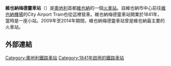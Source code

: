 '''維也納梅德靈車站'''（{{lang-de|Bahnhof Wien Meidling}}）是[[奧地利|奧地利]]首都[[維也納|維也納]]的一個[[火車站|火車站]]。自維也納市中心前往[[維也納國際機場|維也納機場]]的City Airport Train也從這裡發車。維也納梅德靈車站開業於1841年，當時是一座小站。2009年至2014年期間，維也納梅德靈車站曾是維也納最主要的火車站。
==外部連結==
{{Commons category-inline|Wien Meidling train station}}

[[Category:奧地利鐵路車站|Category:奧地利鐵路車站]]
[[Category:1841年啟用的鐵路車站|Category:1841年啟用的鐵路車站]]